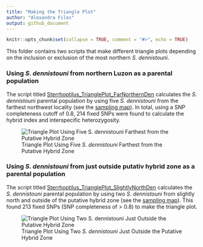 ```yaml
---
title: "Making the Triangle Plot"
author: "Alexandra Files"
output: github_document
---
```


```r
knitr::opts_chunk$set(collapse = TRUE, comment = "#>", echo = TRUE)
```

This folder contains two scripts that make different triangle plots depending on the inclusion or exclusion of the most northern *S. dennistouni*.

### Using *S. dennistouni* from northern Luzon as a parental population

The script titled [Sterrhoptilus_TrianglePlot_FarNorthernDen](Sterrhoptilus_TrianglePlot_FarNorthernDen.R) calculates the *S. dennistouni* parental population by using five *S. dennistouni* from the farthest northwest locality (see the [sampling map](link_here)). In total, using a SNP completeness cutoff of 0.8, 214 fixed SNPs were found to calculate the hybrid index and interspecific heterozygosity.

![Triangle Plot Using Five *S. dennistouni* Farthest from the Putative Hybrid Zone](Sterrhoptilus_FarNorthernDen_TrianglePlot.svg)

### Using *S. dennistouni* from just outside putativ hybrid zone as a parental population

The script titled [Sterrhoptilus_TrianglePlot_SlightlyNorthDen](Sterrhoptilus_TrianglePlot_SlightlyNorthDen.R) calculates the *S. dennistouni* parental population by using two *S. dennistouni* from slightly north and outside of the putative hybrid zone (see the [sampling map](link_here)). This found 213 fixed SNPs (SNP completeness of > 0.8) to make the triangle plot.

![Triangle Plot Using Two *S. dennistouni* Just Outside the Putative Hybrid Zone](Sterrhoptilus_SlightlyNorthDen_TrianglePlot.svg)
